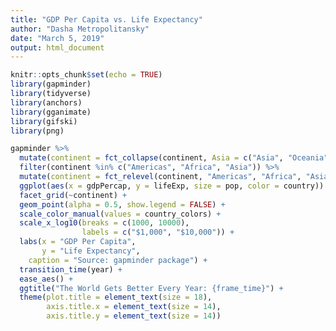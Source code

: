 ```yaml
---
title: "GDP Per Capita vs. Life Expectancy"
author: "Dasha Metropolitansky"
date: "March 5, 2019"
output: html_document
---
```


```r
knitr::opts_chunk$set(echo = TRUE)
library(gapminder)
library(tidyverse)
library(anchors)
library(gganimate)
library(gifski)
library(png)
```

```r
gapminder %>%
  mutate(continent = fct_collapse(continent, Asia = c("Asia", "Oceania"))) %>%
  filter(continent %in% c("Americas", "Africa", "Asia")) %>% 
  mutate(continent = fct_relevel(continent, "Americas", "Africa", "Asia")) %>%
  ggplot(aes(x = gdpPercap, y = lifeExp, size = pop, color = country)) + 
  facet_grid(~continent) + 
  geom_point(alpha = 0.5, show.legend = FALSE) +
  scale_color_manual(values = country_colors) +
  scale_x_log10(breaks = c(1000, 10000),
                labels = c("$1,000", "$10,000")) + 
  labs(x = "GDP Per Capita",
       y = "Life Expectancy",
    caption = "Source: gapminder package") +
  transition_time(year) + 
  ease_aes() +
  ggtitle("The World Gets Better Every Year: {frame_time}") + 
  theme(plot.title = element_text(size = 18),
        axis.title.x = element_text(size = 14),
        axis.title.y = element_text(size = 14))
```

